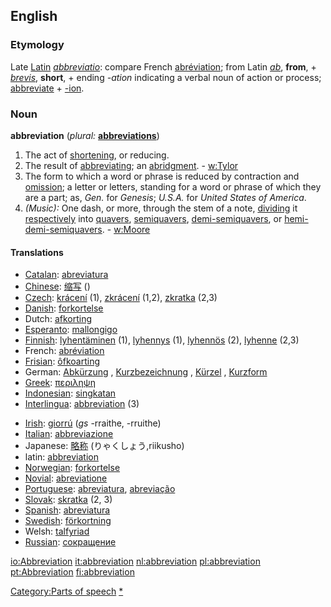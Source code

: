 {{wikipedia}}
{{Wikisource1911Enc|Abbreviation}}
==English==

===Etymology===
Late [[Latin]] ''[[abbreviatio]]'': compare French [[abréviation]]; from Latin ''[[ab]]'', '''from''', + ''[[brevis]]'', '''short''', + ending ''-ation'' indicating a verbal noun of action or process; [[abbreviate]] + [[-ion]].

===Noun===
'''abbreviation'''  (''plural:'' '''[[abbreviations]]''')
#The act of [[shortening]], or reducing.
#The result of [[abbreviating]]; an [[abridgment]]. - [[w:Tylor]]
#The form to which a word or phrase is reduced by contraction and [[omission]]; a letter or letters, standing for a word or phrase of which they are a part; as, ''Gen.'' for ''Genesis''; ''U.S.A.'' for ''United States of America''.
#''(Music):'' One dash, or more, through the stem of a note, [[dividing]] it [[respectively]] into [[quavers]], [[semiquavers]], [[demi-semiquavers]], or [[hemi-demi-semiquavers]]. - [[w:Moore]]

====Translations====
{{top}}
*[[Catalan]]: [[abreviatura]] {{f}}
*[[Chinese]]: [[缩写]] ()
*[[Czech]]: [[krácení]] {{n}} (1), [[zkrácení]] {{n}} (1,2), [[zkratka]] {{f}} (2,3)
*[[Danish]]: [[forkortelse]] {{c}}
*Dutch: [[afkorting]] {{f}}
*[[Esperanto]]: [[mallongigo]]
*[[Finnish]]: [[lyhentäminen]] (1), [[lyhennys]] (1), [[lyhennös]] (2), [[lyhenne]] (2,3)
*French: [[abréviation]] {{f}}
*[[Frisian]]: [[ôfkoarting]]
*German: [[Abkürzung]] {{f}}, [[Kurzbezeichnung]] {{f}}, [[Kürzel]] {{n}}, [[Kurzform]] {{f}}
*[[Greek]]: [[περιληψη]]
*[[Indonesian]]: [[singkat]]an
*[[Interlingua]]: [[abbreviation]] (3)
{{mid}}
*[[Irish]]: [[giorrú]] {{m}} (''gs'' -rraithe, {{p}} -rruithe)
*[[Italian]]: [[abbreviazione]]
*Japanese: [[略称]] (りゃくしょう,riikusho)
*latin: [[abbreviation]]
*[[Norwegian]]: [[forkortelse]]
*[[Novial]]: [[abreviatione]]
*[[Portuguese]]: [[abreviatura]], [[abreviação]]
*[[Slovak]]: [[skratka]]  {{f}}  (2, 3)
*[[Spanish]]: [[abreviatura]] {{f}}
*[[Swedish]]: [[förkortning]] {{c}}
*Welsh: [[talfyriad]] {{m}}
*[[Russian]]: [[сокрaщение]]
{{bottom}}

[[Category:Parts of speech]]
[[Category:Abbreviations|*]]

[[io:Abbreviation]]
[[it:abbreviation]]
[[nl:abbreviation]]
[[pl:abbreviation]]
[[pt:Abbreviation]]
[[fi:abbreviation]]